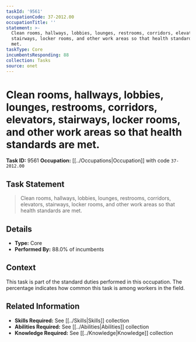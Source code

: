 ```yaml
---
taskId: '9561'
occupationCode: 37-2012.00
occupationTitle: ''
statement: >-
  Clean rooms, hallways, lobbies, lounges, restrooms, corridors, elevators,
  stairways, locker rooms, and other work areas so that health standards are
  met.
taskType: Core
incumbentsResponding: 88
collection: Tasks
source: onet
---
```

# Clean rooms, hallways, lobbies, lounges, restrooms, corridors, elevators, stairways, locker rooms, and other work areas so that health standards are met.

**Task ID:** 9561
**Occupation:** [[../Occupations|Occupation]] with code `37-2012.00`

## Task Statement

> Clean rooms, hallways, lobbies, lounges, restrooms, corridors, elevators, stairways, locker rooms, and other work areas so that health standards are met.

## Details

- **Type:** Core
- **Performed By:** 88.0% of incumbents

## Context

This task is part of the standard duties performed in this occupation. The percentage indicates how common this task is among workers in the field.

## Related Information

- **Skills Required:** See [[../Skills|Skills]] collection
- **Abilities Required:** See [[../Abilities|Abilities]] collection
- **Knowledge Required:** See [[../Knowledge|Knowledge]] collection
